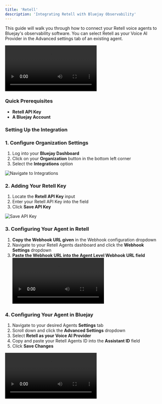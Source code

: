 ```yaml
---
title: 'Retell'
description: 'Integrating Retell with Bluejay Observability'
---
```



This guide will walk you through how to connect your Retell voice agents to Bluejay's observability software. You can select Retell as your Voice AI Provider in the Advanced settings tab of an existing agent.

<video controls className="w-full aspect-video rounded-xl" src="/videos/retell-walk-through.mp4"></video>


### Quick Prerequisites

- **Retell API Key**
- **A Bluejay Account**

### Setting Up the Integration

### 1. Configure Organization Settings

1. Log into your **Bluejay Dashboard**
2. Click on your **Organization** button in the bottom left corner
3. Select the **Integrations** option 


![Navigate to Integrations](/images/integrations.png)

### 2. Adding Your Retell Key

1. Locate the **Retell API Key** input
2. Enter your Retell API Key into the field 
3. Click **Save API Key**

![Save API Key](/images/enter-key.png)

### 3. Configuring Your Agent in Retell

1. **Copy the Webhook URL given** in the Webhook configuration dropdown 
2. Navigate to your Retell Agents dashboard and click the **Webhook Settings** dropdown
3. **Paste the Webhook URL into the Agent Level Webhook URL field**
<video controls className="w-full aspect-video rounded-xl" src="/videos/set-retell-webhook.mov"></video>

### 4. Configuring Your Agent in Bluejay

1. Navigate to your desired Agents **Settings** tab
2. Scroll down and click the **Advanced Settings** dropdown
3. Select **Retell as your Voice AI Provider** 
4. Copy and paste your Retell Agents ID into the **Assistant ID** field
5. Click **Save Changes**

<video controls className="w-full aspect-video rounded-xl" src="/videos/configure-retell-agent.mov"></video>






